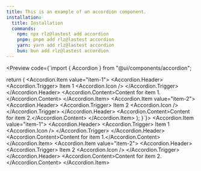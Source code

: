 ```yaml
---
title: This is an example of an accordion component.
installation:
  title: Installation
  commands:
    npm: npx rlz@lastest add accordion
    pnpm: pnpm add rlz@lastest accordion
    yarn: yarn add rlz@lastest accordion
    bun: bun add rlz@lastest accordion
---
```


<Preview code={`import { Accordion } from "@ui/components/accordion";

  return (
    <Accordion type="single" collapsible className="max-w-[600px] mx-auto">
      <Accordion.Item value="item-1">
        <Accordion.Header>
          <Accordion.Trigger>
            Item 1
            <Accordion.Icon />
          </Accordion.Trigger>
        </Accordion.Header>
        <Accordion.Content>Content for item 1.</Accordion.Content>
      </Accordion.Item>
      <Accordion.Item value="item-2">
        <Accordion.Header>
          <Accordion.Trigger>
            Item 2
            <Accordion.Icon />
          </Accordion.Trigger>
        </Accordion.Header>
        <Accordion.Content>Content for item 2.</Accordion.Content>
      </Accordion.Item>
    </Accordion>
  );
}`}>
  <Accordion type="single" collapsible className="max-w-[600px] mx-auto">
    <Accordion.Item value="item-1">
      <Accordion.Header>
        <Accordion.Trigger>
          Item 1
          <Accordion.Icon />
        </Accordion.Trigger>
      </Accordion.Header>
      <Accordion.Content>Content for item 1.</Accordion.Content>
    </Accordion.Item>
    <Accordion.Item value="item-2">
      <Accordion.Header>
        <Accordion.Trigger>
          Item 2
          <Accordion.Icon />
        </Accordion.Trigger>
      </Accordion.Header>
      <Accordion.Content>Content for item 2.</Accordion.Content>
    </Accordion.Item>
  </Accordion>
</Preview>